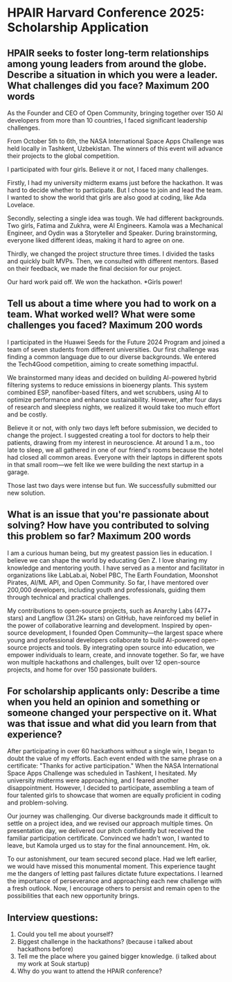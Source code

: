 # HPAIR Harvard Conference 2025: Scholarship Application


## HPAIR seeks to foster long-term relationships among young leaders from around the globe. Describe a situation in which you were a leader. What challenges did you face? Maximum 200 words

As the Founder and CEO of Open Community, bringing together over 150 AI developers from more than 10 countries, I faced significant leadership challenges.

From October 5th to 6th, the NASA International Space Apps Challenge was held locally in Tashkent, Uzbekistan. The winners of this event will advance their projects to the global competition.

I participated with four girls. Believe it or not, I faced many challenges.

Firstly, I had my university midterm exams just before the hackathon. It was hard to decide whether to participate. But I chose to join and lead the team. I wanted to show the world that girls are also good at coding, like Ada Lovelace.

Secondly, selecting a single idea was tough. We had different backgrounds. Two girls, Fatima and Zukhra, were AI Engineers. Kamola was a Mechanical Engineer, and Oydin was a Storyteller and Speaker. During brainstorming, everyone liked different ideas, making it hard to agree on one.

Thirdly, we changed the project structure three times. I divided the tasks and quickly built MVPs. Then, we consulted with different mentors. Based on their feedback, we made the final decision for our project.

Our hard work paid off. We won the hackathon. *Girls power!


## Tell us about a time where you had to work on a team. What worked well? What were some challenges you faced? Maximum 200 words

I participated in the Huawei Seeds for the Future 2024 Program and joined a team of seven students from different universities. Our first challenge was finding a common language due to our diverse backgrounds. We entered the Tech4Good competition, aiming to create something impactful.

We brainstormed many ideas and decided on building AI-powered hybrid filtering systems to reduce emissions in bioenergy plants. This system combined ESP, nanofiber-based filters, and wet scrubbers, using AI to optimize performance and enhance sustainability. However, after four days of research and sleepless nights, we realized it would take too much effort and be costly.

Believe it or not, with only two days left before submission, we decided to change the project. I suggested creating a tool for doctors to help their patients, drawing from my interest in neuroscience. At around 1 a.m., too late to sleep, we all gathered in one of our friend's rooms because the hotel had closed all common areas. Everyone with their laptops in different spots in that small room—we felt like we were building the next startup in a garage.

Those last two days were intense but fun. We successfully submitted our new solution.


## What is an issue that you\'re passionate about solving? How have you contributed to solving this problem so far? Maximum 200 words

I am a curious human being, but my greatest passion lies in education. I believe we can shape the world by educating Gen Z. I love sharing my knowledge and mentoring youth. I have served as a mentor and facilitator in organizations like LabLab.ai, Nobel PBC, The Earth Foundation, Moonshot Pirates, AI/ML API, and Open Community. So far, I have mentored over 200,000 developers, including youth and professionals, guiding them through technical and practical challenges.

My contributions to open-source projects, such as Anarchy Labs (477+ stars) and Langflow (31.2K+ stars) on GitHub, have reinforced my belief in the power of collaborative learning and development. Inspired by open-source development, I founded Open Community—the largest space where young and professional developers collaborate to build AI-powered open-source projects and tools. By integrating open source into education, we empower individuals to learn, create, and innovate together. So far, we have won multiple hackathons and challenges, built over 12 open-source projects, and home for over 150 passionate builders.


## For scholarship applicants only: Describe a time when you held an opinion and something or someone changed your perspective on it. What was that issue and what did you learn from that experience?

After participating in over 60 hackathons without a single win, I began to doubt the value of my efforts. Each event ended with the same phrase on a certificate: "Thanks for active participation." When the NASA International Space Apps Challenge was scheduled in Tashkent, I hesitated. My university midterms were approaching, and I feared another disappointment. However, I decided to participate, assembling a team of four talented girls to showcase that women are equally proficient in coding and problem-solving.

Our journey was challenging. Our diverse backgrounds made it difficult to settle on a project idea, and we revised our approach multiple times. On presentation day, we delivered our pitch confidently but received the familiar participation certificate. Convinced we hadn't won, I wanted to leave, but Kamola urged us to stay for the final announcement. Hm, ok.

To our astonishment, our team secured second place. Had we left earlier, we would have missed this monumental moment. This experience taught me the dangers of letting past failures dictate future expectations. I learned the importance of perseverance and approaching each new challenge with a fresh outlook. Now, I encourage others to persist and remain open to the possibilities that each new opportunity brings.

## Interview questions:

1. Could you tell me about yourself?
2. Biggest challenge in the hackathons? (because i talked about hackathons before)
3. Tell me the place where you gained bigger knowledge. (i talked about my work at Souk startup)
4. Why do you want to attend the HPAIR conference?
